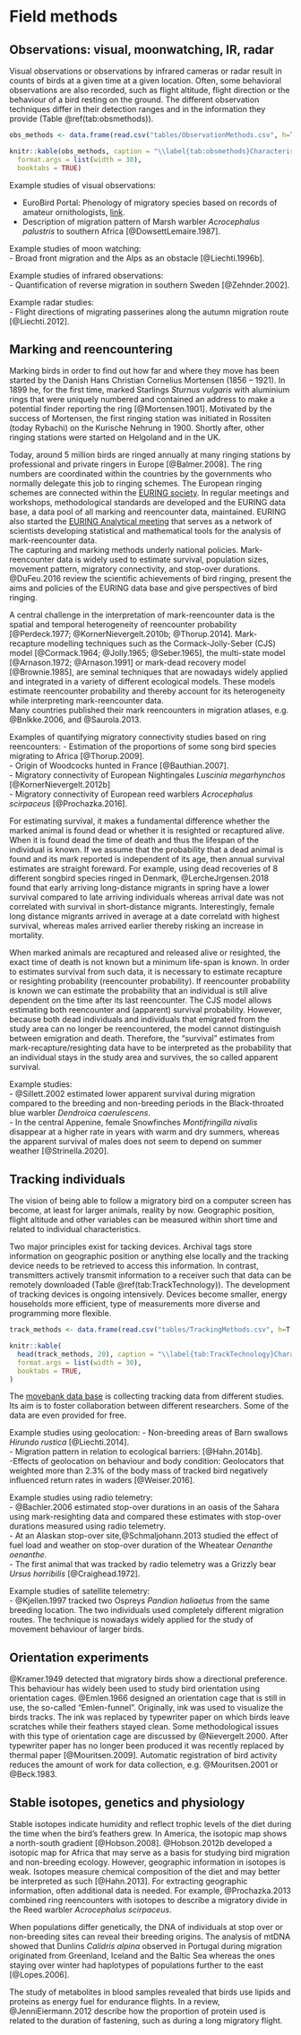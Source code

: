 # Field methods {#Sec:FieldMethods}

##	Observations: visual, moonwatching, IR, radar
Visual observations or observations by infrared cameras or radar result in counts of birds at a given time at a given location. Often, some behavioral observations are also recorded, such as flight altitude, flight direction or the behaviour of a bird resting on the ground. The different observation techniques differ in their detection ranges and in the information they provide (Table \@ref(tab:obsmethods)).


```r
obs_methods <- data.frame(read.csv("tables/ObservationMethods.csv", h=T, sep=";"))

knitr::kable(obs_methods, caption = "\\label{tab:obsmethods}Characteristics of different observation methods. MTR is migration traffic rate (a standardized migration intensity)",
  format.args = list(width = 30),
  booktabs = TRUE)
```




Example studies of visual observations:  

- EuroBird Portal: Phenology of migratory species based on records of amateur ornithologists, [link](https://eurobirdportal.org/ebp/en/#home/HIRRUS/r52weeks/CUCCAN/r52weeks/).  
- Description of migration pattern of Marsh warbler *Acrocephalus palustris* to southern Africa [@DowsettLemaire.1987].  

Example studies of moon watching:  
- Broad front migration and the Alps as an obstacle [@Liechti.1996b].  

Example studies of infrared observations:  
- Quantification of reverse migration in southern Sweden [@Zehnder.2002].  

Example radar studies:  
- Flight directions of migrating passerines along the autumn migration route [@Liechti.2012].


##	Marking and reencountering
Marking birds in order to find out how far and where they move has been started by the Danish Hans Christian Cornelius Mortensen (1856 – 1921). In 1899 he, for the first time, marked Starlings *Sturnus vulgaris* with aluminium rings that were uniquely numbered and contained an address to make a potential finder reporting the ring [@Mortensen.1901]. Motivated by the success of Mortensen, the first ringing station was initiated in Rossiten (today Rybachi) on the Kurische Nehrung in 1900. Shortly after, other ringing stations were started on Helgoland and in the UK.

Today, around 5 million birds are ringed annually at many ringing stations by professional and private ringers in Europe [@Balmer.2008]. The ring numbers are coordinated within the countries by the governments who normally delegate this job to ringing schemes. The European ringing schemes are connected within the [EURING society](https://www.euring.org). In regular meetings and workshops, methodological standards are developed and the EURING data base, a data pool of all marking and reencounter data, maintained. EURING also started the [EURING Analytical meeting](https://www.euring.org/meetings/analytical-meetings) that serves as a network of scientists developing statistical and mathematical tools for the analysis of mark-reencounter data.  
The capturing and marking methods underly national policies. 
Mark-reencounter data is widely used to estimate survival, population sizes, movement pattern, migratory connectivity, and stop-over durations. @DuFeu.2016 review the scientific achievements of bird ringing, present the aims and policies of the EURING data base and give perspectives of bird ringing. 

A central challenge in the interpretation of mark-reencounter data is the spatial and temporal heterogeneity of reencounter probability [@Perdeck.1977; @KornerNievergelt.2010b; @Thorup.2014]. Mark-recapture modelling techniques such as the Cormack-Jolly-Seber (CJS) model [@Cormack.1964; @Jolly.1965; @Seber.1965], the multi-state model [@Arnason.1972; @Arnason.1991] or mark-dead recovery model [@Brownie.1985], are seminal techniques that are nowadays widely applied and integrated in a variety of different ecological models. These models estimate reencounter probability and thereby account for its heterogeneity while interpreting mark-reencounter data.   
Many countries published their mark reencounters in migration atlases, e.g. @Bnlkke.2006, and @Saurola.2013.  

Examples of quantifying migratory connectivity studies based on ring reencounters: 
-	Estimation of the proportions of some song bird species migrating to Africa [@Thorup.2009].  
-	Origin of Woodcocks hunted in France [@Bauthian.2007].  
-	Migratory connectivity of European Nightingales *Luscinia megarhynchos* [@KornerNievergelt.2012b]  
-	Migratory connectivity of European reed warblers *Acrocephalus scirpaceus* [@Prochazka.2016].  

For estimating survival, it makes a fundamental difference whether the marked animal is found dead or whether it is resighted or recaptured alive.  When it is found dead the time of death and thus the lifespan of the individual is known. If we assume that the probability that a dead animal is found and its mark reported is independent of its age, then annual survival estimates are straight foreward. For example, using dead recoveries of 8 different songbird species ringed in Denmark,   @LercheJrgensen.2018 found that early arriving long-distance migrants in spring have a lower survival compared to late arriving individuals whereas arrival date was not correlated with survival in short-distance migrants. Interestingly, female long distance migrants arrived in average at a date correlatd with highest survival, whereas males arrived earlier thereby risking an increase in mortality.

When marked animals are recaptured and released alive or resighted, the exact time of death is not known but a minimum life-span is known. In order to estimates survival from such data, it is necessary to estimate recapture or resighting probability (reencounter probability). If reencounter probability is known we can estimate the probability that an individual is still alive dependent on the time after its last reencounter. The CJS model allows estimating both reencounter and (apparent) survival probability. However, because both dead individuals and individuals that emigrated from the study area can no longer be reencountered, the model cannot distinguish between emigration and death. Therefore, the "survival" estimates from mark-recapture/resighting data have to be interpreted as the probability that an individual stays in the study area and survives, the so called apparent survival. 

Example studies:  
- @Sillett.2002 estimated lower apparent survival during migration compared to the breeding and non-breeding periods in the Black-throated blue warbler *Dendroica caerulescens*.  
- In the central Appenine, female Snowfinches *Montifringilla nivalis* disappear at a higher rate in years with warm and dry summers, whereas the apparent survival of males does not seem to depend on summer weather [@Strinella.2020].



##	Tracking individuals

The vision of being able to follow a migratory bird on a computer screen has become, at least for larger animals, reality by now. Geographic position, flight altitude and other variables can be measured within short time and related to individual characteristics.  

Two major principles exist for tacking devices. Archival tags store information on geographic position or anything else locally and the tracking device needs to be retrieved to access this information. In contrast, transmitters actively transmit information to a receiver such that data can be remotely downloaded (Table \@ref(tab:TrackTechnology)). The development of tracking devices is ongoing intensively. Devices become smaller, energy households more efficient, type of measurements more diverse and programming more flexible.  

```r

track_methods <- data.frame(read.csv("tables/TrackingMethods.csv", h=T, sep=";"))

knitr::kable(
  head(track_methods, 20), caption = "\\label{tab:TrackTechnology}Characteristics of different tracking techniques",
  format.args = list(width = 30),
  booktabs = TRUE,
)
```

The [movebank data base](https://www.movebank.org) is collecting tracking data from different studies. Its aim is to foster collaboration between different researchers. Some of the data are even provided for free.

Example studies using geolocation: 
- Non-breeding areas of Barn swallows *Hirundo rustica* [@Liechti.2014].    
- Migration pattern in relation to ecological barriers: [@Hahn.2014b].  
-Effects of geolocation on behaviour and body condition: Geolocators that weighted more than 2.3% of the body mass of tracked bird negatively influenced return rates in waders [@Weiser.2016].  

Example studies using radio telemetry:  
- @Bachler.2006 estimated stop-over durations in an oasis of the Sahara using mark-resighting data and compared these estimates with stop-over durations measured using radio telemetry.  
- At an Alaskan stop-over site,@Schmaljohann.2013 studied the effect of fuel load and weather on stop-over duration of the Wheatear *Oenanthe oenanthe*.   
- The first animal that was tracked by radio telemetry was a Grizzly bear *Ursus horribilis* [@Craighead.1972].  

Example studies of satellite telemetry:  
- @Kjellen.1997 tracked two Ospreys *Pandion haliaetus* from the same breeding location. The two individuals used completely different migration routes. The technique is nowadays widely applied for the study of movement behaviour of larger birds.



##	Orientation experiments
@Kramer.1949 detected that migratory birds show a directional preference. This behaviour has widely been used to study bird orientation using orientation cages. @Emlen.1966 designed an orientation cage that is still in use, the so-called "Emlen-funnel". Originally, ink was used to visualize the birds tracks. The ink was replaced by typewriter paper on which birds leave scratches while their feathers stayed clean. Some methodological issues with this type of orientation cage are discussed by @Nievergelt.2000. After typewriter paper has no longer been produced it was recently replaced by thermal paper [@Mouritsen.2009]. Automatic registration of bird activity reduces the amount of work for data collection, e.g. @Mouritsen.2001 or @Beck.1983.   

##	Stable isotopes, genetics and physiology
Stable isotopes indicate humidity and reflect trophic levels of the diet during the time when the bird’s feathers grew. In America, the isotopic map shows a north-south gradient [@Hobson.2008]. @Hobson.2012b developed a isotopic map for Africa that may serve as a basis for studying bird migration and non-breeding ecology. However, geographic information in isotopes is weak. Isotopes measure chemical composition of the diet and may better be interpreted as such [@Hahn.2013]. For extracting geographic information, often additional data is needed. For example, @Prochazka.2013 combined ring reencounters with isotopes to describe a migratory divide in the Reed warbler *Acrocephalus scirpaceus*. 

When populations differ genetically, the DNA of individuals at stop over or non-breeding sites can reveal their breeding origins. 
The analysis of mtDNA showed that Dunlins *Calidris alpina* observed in Portugal during migration originated from Greenland, Iceland and the Baltic Sea whereas the ones staying over winter had haplotypes of populations further to the east [@Lopes.2006]. 

The study of metabolites in blood samples revealed that birds use lipids and proteins as energy fuel for endurance flights. In a review, @JenniEiermann.2012 describe how the proportion of protein used is related to the duration of fastening, such as during a long migratory flight. 
